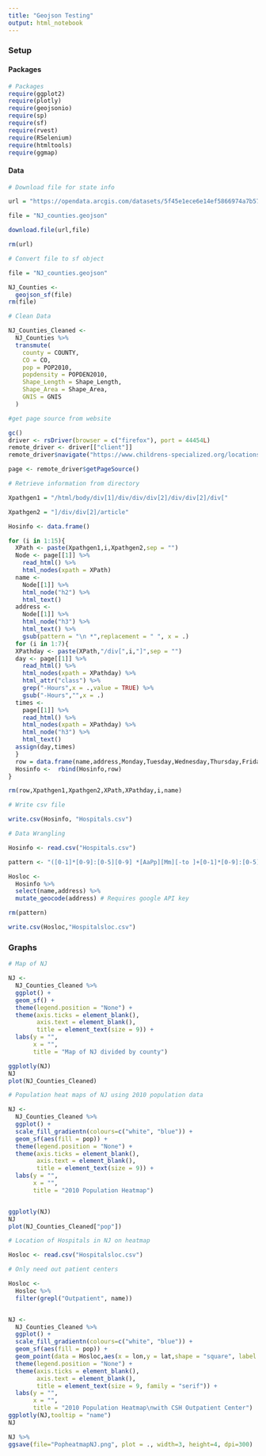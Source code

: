 ```yaml
---
title: "Geojson Testing"
output: html_notebook
---
```


### Setup

#### Packages

```r
# Packages
require(ggplot2)
require(plotly)
require(geojsonio)
require(sp)
require(sf)
require(rvest)
require(RSelenium)
require(htmltools)
require(ggmap)
```

#### Data


```r
# Download file for state info

url = "https://opendata.arcgis.com/datasets/5f45e1ece6e14ef5866974a7b57d3b95_1.geojson"

file = "NJ_counties.geojson"

download.file(url,file)

rm(url)
```

```r
# Convert file to sf object 

file = "NJ_counties.geojson"

NJ_Counties <-
  geojson_sf(file)
rm(file)
```

```r
# Clean Data 

NJ_Counties_Cleaned <- 
  NJ_Counties %>%
  transmute(
    county = COUNTY,
    CO = CO,
    pop = POP2010,
    popdensity = POPDEN2010,
    Shape_Length = Shape_Length,
    Shape_Area = Shape_Area,
    GNIS = GNIS
  )
```


```r
#get page source from website

gc()
driver <- rsDriver(browser = c("firefox"), port = 44454L)
remote_driver <- driver[["client"]] 
remote_driver$navigate("https://www.childrens-specialized.org/locations-directory/?")

page <- remote_driver$getPageSource()
```

```r
# Retrieve information from directory

Xpathgen1 = "/html/body/div[1]/div/div/div[2]/div/div[2]/div["

Xpathgen2 = "]/div/div[2]/article"

Hosinfo <- data.frame()

for (i in 1:15){
  XPath <- paste(Xpathgen1,i,Xpathgen2,sep = "")
  Node <- page[[1]] %>% 
    read_html() %>%
    html_nodes(xpath = XPath)
  name <-
    Node[[1]] %>%
    html_node("h2") %>%
    html_text()
  address <-
    Node[[1]] %>%
    html_node("h3") %>%
    html_text() %>%
    gsub(pattern = "\n *",replacement = " ", x = .)
  for (i in 1:7){
  XPathday <- paste(XPath,"/div[",i,"]",sep = "")
  day <- page[[1]] %>% 
    read_html() %>%
    html_nodes(xpath = XPathday) %>%
    html_attr("class") %>%
    grep("-Hours",x = .,value = TRUE) %>%
    gsub("-Hours","",x = .)
  times <-
    page[[1]] %>% 
    read_html() %>%
    html_nodes(xpath = XPathday) %>%
    html_node("h3") %>%
    html_text()
  assign(day,times)
  }
  row = data.frame(name,address,Monday,Tuesday,Wednesday,Thursday,Friday,Saturday,Sunday)
  Hosinfo <-  rbind(Hosinfo,row)
}

rm(row,Xpathgen1,Xpathgen2,XPath,XPathday,i,name)

# Write csv file 

write.csv(Hosinfo, "Hospitals.csv")
```

```r
# Data Wrangling

Hosinfo <- read.csv("Hospitals.csv")

pattern <- "([0-1]*[0-9]:[0-5][0-9] *[AaPp][Mm][-to ]+[0-1]*[0-9]:[0-5][0-9] *[AaPp][Mm])" # Pattern to extract first time range

Hosloc <- 
  Hosinfo %>%
  select(name,address) %>%
  mutate_geocode(address) # Requires google API key

rm(pattern)

write.csv(Hosloc,"Hospitalsloc.csv")

```


### Graphs 

```r
# Map of NJ 

NJ <-
  NJ_Counties_Cleaned %>%
  ggplot() +
  geom_sf() +
  theme(legend.position = "None") +
  theme(axis.ticks = element_blank(),
        axis.text = element_blank(),
        title = element_text(size = 9)) +
  labs(y = "",
       x = "",
       title = "Map of NJ divided by county")

ggplotly(NJ)
NJ
plot(NJ_Counties_Cleaned)
```



```r
# Population heat maps of NJ using 2010 population data

NJ <-
  NJ_Counties_Cleaned %>%
  ggplot() +
  scale_fill_gradientn(colours=c("white", "blue")) +
  geom_sf(aes(fill = pop)) +
  theme(legend.position = "None") +
  theme(axis.ticks = element_blank(),
        axis.text = element_blank(),
        title = element_text(size = 9)) +
  labs(y = "",
       x = "",
       title = "2010 Population Heatmap")


ggplotly(NJ)
NJ
plot(NJ_Counties_Cleaned["pop"])
```


```r

# Location of Hospitals in NJ on heatmap

Hosloc <- read.csv("Hospitalsloc.csv")

# Only need out patient centers 

Hosloc <-
  Hosloc %>%
  filter(grepl("Outpatient", name))


NJ <-
  NJ_Counties_Cleaned %>%
  ggplot() +
  scale_fill_gradientn(colours=c("white", "blue")) +
  geom_sf(aes(fill = pop)) +
  geom_point(data = Hosloc,aes(x = lon,y = lat,shape = "square", label = name,color = "orange")) +
  theme(legend.position = "None") +
  theme(axis.ticks = element_blank(),
        axis.text = element_blank(),
        title = element_text(size = 9, family = "serif")) +
  labs(y = "",
       x = "",
       title = "2010 Population Heatmap\nwith CSH Outpatient Center")
ggplotly(NJ,tooltip = "name")
NJ

NJ %>%
ggsave(file="PopheatmapNJ.png", plot = ., width=3, height=4, dpi=300)

```

